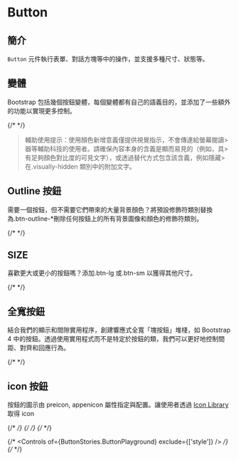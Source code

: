 

<Meta of={ButtonStories} />

# Button

## 簡介

`Button` 元件執行表單、對話方塊等中的操作，並支援多種尺寸、狀態等。

## 變體

Bootstrap 包括幾個按鈕變體，每個變體都有自己的語義目的，並添加了一些額外的功能以實現更多控制。

{/* <Canvas of={ButtonStories.ButtonIntent} /> */}

> 輔助使用提示：使用顏色新增意義僅提供視覺指示，不會傳達給螢幕閱讀> 器等輔助科技的使用者。請確保內容本身的含義是顯而易見的（例如，具> 有足夠顏色對比度的可見文字），或透過替代方式包含該含義，例如隱藏> 在.visually-hidden 類別中的附加文字。

<Canvas of={ButtonStories.ButtonDefault} />

## Outline 按鈕

需要一個按鈕，但不需要它們帶來的大量背景顏色？將預設修飾符類別替換為.btn-outline-\*刪除任何按鈕上的所有背景圖像和顏色的修飾符類別。

{/* <Canvas of={ButtonStories.ButtonOutline} /> */}

## SIZE

喜歡更大或更小的按鈕嗎？添加.btn-lg 或.btn-sm 以獲得其他尺寸。

{/* <Canvas of={ButtonStories.ButtonSize} /> */}

## 全寬按鈕

結合我們的顯示和間隙實用程序，創建響應式全寬「塊按鈕」堆棧，如 Bootstrap 4 中的按鈕。透過使用實用程式而不是特定於按鈕的類，我們可以更好地控制間距、對齊和回應行為。

{/* <Canvas of={ButtonStories.ButtonFullWidth} /> */}

## icon 按鈕

按鈕的圖示由 preicon, appenicon 屬性指定與配置。讓使用者透過 [Icon Library](https://icones.js.org/collection/ic) 取得 icon

{/* <Canvas of={ButtonStories.ButtonPreIcon} /> */}
{/* <Canvas of={ButtonStories.ButtonAppIcon} /> */}
{/* <Canvas of={ButtonStories.ButtonIcon} /> */}

{/* <Controls of={ButtonStories.ButtonPlayground} exclude={['style']} /> */}
{/* <Story of={ButtonStories.ButtonDefault} /> */}
